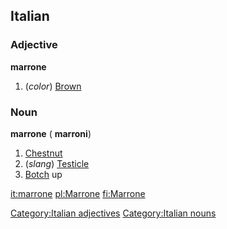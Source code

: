 ==Italian==
===Adjective===
[[Category:Italian adjectives]]
'''marrone'''
#(''color'') [[Brown]]

===Noun===
[[Category:Italian nouns]]
'''marrone''' {{m}} ({{p}} '''marroni''')
# [[Chestnut]]
#(''slang'') [[Testicle]]
# [[Botch]] up

[[it:marrone]]
[[pl:Marrone]]
[[fi:Marrone]]